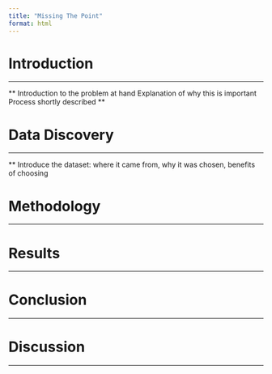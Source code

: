 ```yaml
---
title: "Missing The Point"
format: html
---
```


# Introduction
- - -

** Introduction to the problem at hand **
** Explanation of why this is important **
** Process shortly described **


# Data Discovery
- - -

** Introduce the dataset: where it came from, why it was chosen, benefits of choosing **
** 



# Methodology
- - -




# Results
- - -





# Conclusion
- - -




# Discussion
- - -

